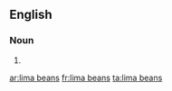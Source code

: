 ==English==

===Noun===
{{head|en|plural}}

# {{plural of|lima bean|lang=en}}

[[ar:lima beans]]
[[fr:lima beans]]
[[ta:lima beans]]